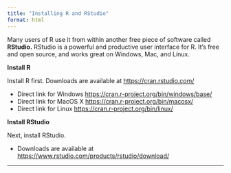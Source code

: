 ```yaml
---
title: "Installing R and RStudio"
format: html
---
```



Many users of R use it from within another free piece of software called **RStudio.**
RStudio is a powerful and productive user interface for R. It’s free and open source, and works great on Windows, Mac, and Linux.

**Install R**

Install R first. Downloads are available at <a href="https://cran.rstudio.com/" target ="_blank">https://cran.rstudio.com/</a>  

  * Direct link for Windows <a href="https://cran.r-project.org/bin/windows/base/" target ="_blank">https://cran.r-project.org/bin/windows/base/</a>  
  * Direct link for MacOS X <a href="https://cran.r-project.org/bin/macosx/" target ="_blank">https://cran.r-project.org/bin/macosx/</a> 
  * Direct link for Linux <a href="https://cran.r-project.org/bin/linux/" target ="_blank">https://cran.r-project.org/bin/linux/</a> 

**Install RStudio**

Next, install RStudio.

* Downloads are available at <a href="https://www.rstudio.com/products/rstudio/download/" target ="_blank">https://www.rstudio.com/products/rstudio/download/</a> 



***

